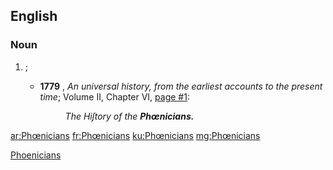 {{also|Phoenicians}}
==English==

===Noun===
{{head|en|plural}}

# {{alternative spelling of|Phoenicians|nodot=t}}; {{plural of|Phœnician|nocap=t|lang=en|nocat=1}}
#* '''1779''' {{C.E.}}, ''An universal history, from the earliest accounts to the present time''; Volume II, Chapter VI, [http://books.google.com/books?id=0ScIAAAAQAAJ&hl=en&pg=PA1#v=onepage&q&f=false page #1]:
#*: ''The Hiſtory of the '''Phœnicians.'''''

[[Category:English terms spelled with Œ|Phoenicians]]

[[ar:Phœnicians]]
[[fr:Phœnicians]]
[[ku:Phœnicians]]
[[mg:Phœnicians]]